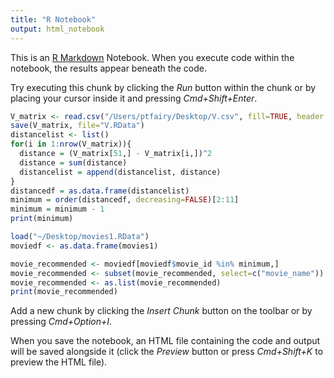 ```yaml
---
title: "R Notebook"
output: html_notebook
---
```


This is an [R Markdown](http://rmarkdown.rstudio.com) Notebook. When you execute code within the notebook, the results appear beneath the code. 

Try executing this chunk by clicking the *Run* button within the chunk or by placing your cursor inside it and pressing *Cmd+Shift+Enter*. 

```r
V_matrix <- read.csv("/Users/ptfairy/Desktop/V.csv", fill=TRUE, header = FALSE, stringsAsFactors = FALSE)
save(V_matrix, file="V.RData")
distancelist <- list()
for(i in 1:nrow(V_matrix)){
  distance = (V_matrix[51,] - V_matrix[i,])^2
  distance = sum(distance)
  distancelist = append(distancelist, distance)
}
distancedf = as.data.frame(distancelist)
minimum = order(distancedf, decreasing=FALSE)[2:11]
minimum = minimum - 1
print(minimum)

load("~/Desktop/movies1.RData")
moviedf <- as.data.frame(movies1)

movie_recommended <- moviedf[moviedf$movie_id %in% minimum,]
movie_recommended <- subset(movie_recommended, select=c("movie_name"))
movie_recommended <- as.list(movie_recommended)
print(movie_recommended)
```

Add a new chunk by clicking the *Insert Chunk* button on the toolbar or by pressing *Cmd+Option+I*.

When you save the notebook, an HTML file containing the code and output will be saved alongside it (click the *Preview* button or press *Cmd+Shift+K* to preview the HTML file).
